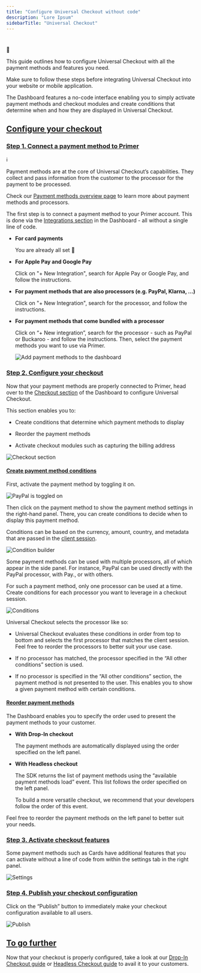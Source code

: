 ```yaml
---
title: "Configure Universal Checkout without code"
description: "Lore Ipsum"
sidebarTitle: "Universal Checkout"
---
```


#

🎯

This guide outlines how to configure Universal Checkout with all the payment methods and features you need.

Make sure to follow these steps before integrating Universal Checkout into your website or mobile application.

The Dashboard features a no-code interface enabling you to simply activate payment methods and checkout modules and create conditions that determine when and how they are displayed in Universal Checkout.

## [Configure your checkout](https://primer.io/docs/payments/universal-checkout/configure-universal-checkout-without-code#configure-your-checkout)

### [Step 1. Connect a payment method to Primer](https://primer.io/docs/payments/universal-checkout/configure-universal-checkout-without-code#step-1-connect-a-payment-method-to-primer)

ℹ️

Payment methods are at the core of Universal Checkout’s capabilities. They collect and pass information from the customer to the processor for the payment to be processed.

Check our [Payment methods overview page](https://primer.io/docs/payment-methods) to learn more about payment methods and processors.

The first step is to connect a payment method to your Primer account. This is done via the [Integrations section](https://sandbox-dashboard.primer.io/integrations) in the Dashboard - all without a single line of code.

* **For card payments**




  You are already all set 🚀

* **For Apple Pay and Google Pay**




  Click on "+ New Integration", search for Apple Pay or Google Pay, and follow the instructions.

* **For payment methods that are also processors (e.g. PayPal, Klarna, ...)**




  Click on "+ New Integration", search for the processor, and follow the instructions.

* **For payment methods that come bundled with a processor**




  Click on “+ New integration”, search for the processor - such as PayPal or Buckaroo - and follow the instructions. Then, select the payment methods you want to use via Primer.




  ![Add payment methods to the dashboard](https://primer.io/docs/static/13d940c0ac9e78c71402e65e605fe51b/d9199/add_payment_methods.png "Add payment methods to the dashboard")

### [Step 2. Configure your checkout](https://primer.io/docs/payments/universal-checkout/configure-universal-checkout-without-code#step-2-configure-your-checkout)

Now that your payment methods are properly connected to Primer, head over to the [Checkout section](https://sandbox-dashboard.primer.io/checkout) of the Dashboard to configure Universal Checkout.

This section enables you to:

* Create conditions that determine which payment methods to display

* Reorder the payment methods

* Activate checkout modules such as capturing the billing address

![Checkout section](https://primer.io/docs/static/085d531a8a28e54c67031a3bc334c64a/d9199/checkout_builder.png "Checkout section")

#### [Create payment method conditions](https://primer.io/docs/payments/universal-checkout/configure-universal-checkout-without-code#create-payment-method-conditions)

First, activate the payment method by toggling it on.

![PayPal is toggled on](https://primer.io/docs/static/d1e844a3f00d36b115618cb86f3a7745/toggle-paypal.gif)

Then click on the payment method to show the payment method settings in the right-hand panel. There, you can create conditions to decide when to display this payment method.

Conditions can be based on the currency, amount, country, and metadata that are passed in the [client session](https://primer.io/docs/payments/universal-checkout/manage-client-sessions).

![Condition builder](https://primer.io/docs/static/8091199e47eb92894ba89ba109803a4a/d9199/condition_builder.png "Condition builder")

Some payment methods can be used with multiple processors, all of which appear in the side panel. For instance, PayPal can be used directly with the PayPal processor, with Pay., or with others.

For such a payment method, only one processor can be used at a time. Create conditions for each processor you want to leverage in a checkout session.

![Conditions](https://primer.io/docs/static/12d69702422277c106dc3aacbeee537f/d9199/conditions.png "Conditions")

Universal Checkout selects the processor like so:

* Universal Checkout evaluates these conditions in order from top to bottom and selects the first processor that matches the client session. Feel free to reorder the processors to better suit your use case.

* If no processor has matched, the processor specified in the “All other conditions” section is used.

* If no processor is specified in the “All other conditions” section, the payment method is not presented to the user. This enables you to show a given payment method with certain conditions.

#### [Reorder payment methods](https://primer.io/docs/payments/universal-checkout/configure-universal-checkout-without-code#reorder-payment-methods)

The Dashboard enables you to specify the order used to present the payment methods to your customer.

* **With Drop-In checkout**




  The payment methods are automatically displayed using the order specified on the left panel.

* **With Headless checkout**




  The SDK returns the list of payment methods using the “available payment methods load” event. This list follows the order specified on the left panel.




  To build a more versatile checkout, we recommend that your developers follow the order of this event.

Feel free to reorder the payment methods on the left panel to better suit your needs.

### [Step 3. Activate checkout features](https://primer.io/docs/payments/universal-checkout/configure-universal-checkout-without-code#step-3-activate-checkout-features)

Some payment methods such as Cards have additional features that you can activate without a line of code from within the settings tab in the right panel.

![Settings](https://primer.io/docs/static/0878e86078e0b803163063ee0526f44c/d9199/settings.png "Settings")

### [Step 4. Publish your checkout configuration](https://primer.io/docs/payments/universal-checkout/configure-universal-checkout-without-code#step-4-publish-your-checkout-configuration)

Click on the “Publish” button to immediately make your checkout configuration available to all users.

![Publish](https://primer.io/docs/static/3a8e2ff0338887edc7b0acc3c42e17f5/d9199/publish.png "Publish")

## [To go further](https://primer.io/docs/payments/universal-checkout/configure-universal-checkout-without-code#to-go-further)

Now that your checkout is properly configured, take a look at our [Drop-In Checkout guide](https://primer.io/docs/payments/universal-checkout/drop-in/get-started/ios) or [Headless Checkout guide](https://primer.io/docs/payments/universal-checkout/headless/get-started/ios) to avail it to your customers.